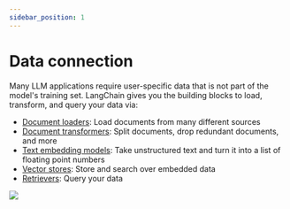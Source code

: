 ```yaml
---
sidebar_position: 1
---
```


# Data connection

Many LLM applications require user-specific data that is not part of the model's training set. LangChain gives you the 
building blocks to load, transform, and query your data via:

- [Document loaders](/docs/modules/data_connection/document_loaders/): Load documents from many different sources
- [Document transformers](/docs/modules/data_connection/document_transformers/): Split documents, drop redundant documents, and more
- [Text embedding models](/docs/modules/data_connection/text_embedding/): Take unstructured text and turn it into a list of floating point numbers
- [Vector stores](/docs/modules/data_connection/vectorstores/): Store and search over embedded data
- [Retrievers](/docs/modules/data_connection/retrievers/): Query your data

![](https://drive.google.com/uc?id=1xrloA5zVAq4DFewWMdICqRaS7ddcPitj)
